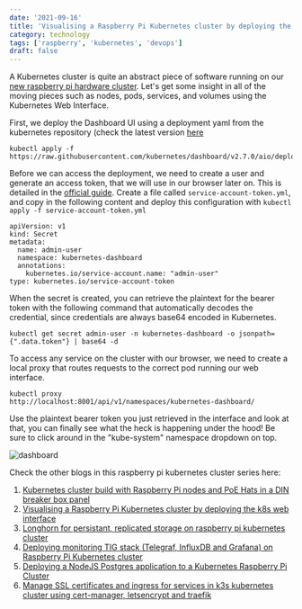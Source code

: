 ```yaml
---
date: '2021-09-16'
title: 'Visualising a Raspberry Pi Kubernetes cluster by deploying the k8s web interface'
category: technology
tags: ['raspberry', 'kubernetes', 'devops']
draft: false
---
```


A Kubernetes cluster is quite an abstract piece of software running on our [new raspberry pi hardware cluster](/blog/kubernetes-cluster-build-with-raspberry-pi-and-poe-hats). Let's get some insight in all of the moving pieces such as nodes, pods, services, and volumes using the Kubernetes Web Interface.

First, we deploy the Dashboard UI using a deployment yaml from the kubernetes repository (check the latest version [here](https://kubernetes.io/docs/tasks/access-application-cluster/web-ui-dashboard/)

```
kubectl apply -f https://raw.githubusercontent.com/kubernetes/dashboard/v2.7.0/aio/deploy/recommended.yaml
```

Before we can access the deployment, we need to create a user and generate an access token, that we will use in our browser later on. This is detailed in the [official guide](https://github.com/kubernetes/dashboard/blob/master/docs/user/access-control/creating-sample-user.md). Create a file called `service-account-token.yml`, and copy in the following content and deploy this configuration with `kubectl apply -f service-account-token.yml`

```
apiVersion: v1
kind: Secret
metadata:
  name: admin-user
  namespace: kubernetes-dashboard
  annotations:
    kubernetes.io/service-account.name: "admin-user"
type: kubernetes.io/service-account-token
```

When the secret is created, you can retrieve the plaintext for the bearer token with the following command that automatically decodes the credential, since credentials are always base64 encoded in Kubernetes.

```
kubectl get secret admin-user -n kubernetes-dashboard -o jsonpath={".data.token"} | base64 -d
```

To access any service on the cluster with our browser, we need to create a local proxy that routes requests to the correct pod running our web interface.

```
kubectl proxy
http://localhost:8001/api/v1/namespaces/kubernetes-dashboard/
```

Use the plaintext bearer token you just retrieved in the interface and look at that, you can finally see what the heck is happening under the hood! Be sure to click around in the "kube-system" namespace dropdown on top.

![dashboard](../assets/images/2021-09-16-dashboard.png)

Check the other blogs in this raspberry pi kubernetes cluster series here:

1. [Kubernetes cluster build with Raspberry Pi nodes and PoE Hats in a DIN breaker box panel](../blog/kubernetes-cluster-build-with-raspberry-pi-and-poe-hats)
2. [Visualising a Raspberry Pi Kubernetes cluster by deploying the k8s web interface](../blog/visualising-raspberry-pi-kubernetes-cluster-by-deploying-the-k8s-interface)
3. [Longhorn for persistant, replicated storage on raspberry pi kubernetes cluster](../blog/installing-longhorn-for-persistent-replicated-storage-on-raspberry-pi-kubernetes-cluster)
4. [Deploying monitoring TIG stack (Telegraf, InfluxDB and Grafana) on Raspberry Pi Kubernetes cluster](../blog/deploying-monitoring-tig-stack-telegraf-influxdb-grafana-on-raspberry-pi-kubernetes-cluster)
5. [Deploying a NodeJS Postgres application to a Kubernetes Raspberry Pi Cluster](../blog/deploying-a-nodejs-postgres-application-to-kubernetes-raspberry-pi-cluster)
6. [Manage SSL certificates and ingress for services in k3s kubernetes cluster using cert-manager, letsencrypt and traefik](../blog/deploying-cert-manager-for-multiple-ssl-certificates-in-one-kubernetes-cluster)
